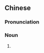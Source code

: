 {{also|孔子庙}}
==Chinese==
{{zh-forms|s=孔子庙|type=21|[[Confucius]]|[[temple]]}}

===Pronunciation===
{{zh-pron
|m=Kǒngzǐmiào
|c=hung2 zi2 miu6
|mn=khóng-chú-biō
|cat=n
}}

===Noun===
{{zh-noun}}

# {{lb|zh|religion}} {{zh-alt-name|孔廟|[[Confucian]] [[temple]]}}
